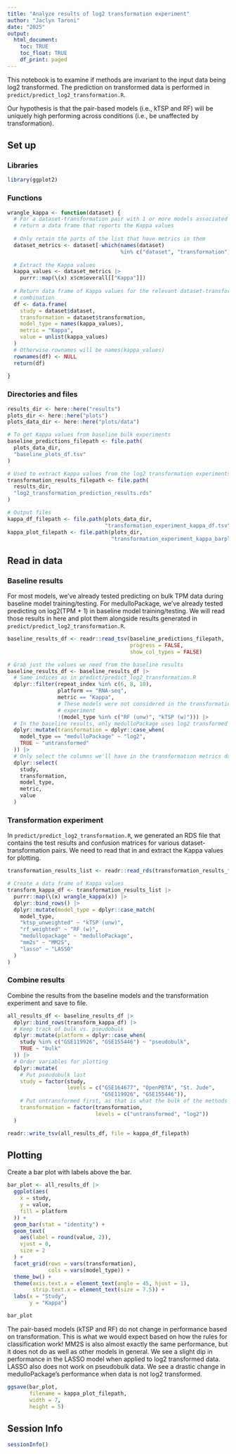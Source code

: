 ```yaml
---
title: "Analyze results of log2 transformation experiment"
author: "Jaclyn Taroni"
date: "2025"
output:
  html_document:
    toc: TRUE
    toc_float: TRUE
    df_print: paged
---
```


This notebook is to examine if methods are invariant to the input data being log2 transformed.
The prediction on transformed data is performed in `predict/predict_log2_transformation.R`.

Our hypothesis is that the pair-based models (i.e., kTSP and RF) will be uniquely high performing across conditions (i.e., be unaffected by transformation).

## Set up

### Libraries

```r
library(ggplot2)
```

### Functions

```r
wrangle_kappa <- function(dataset) {
  # For a dataset-transformation pair with 1 or more models associated with it, 
  # return a data frame that reports the Kappa values
  
  # Only retain the parts of the list that have metrics in them
  dataset_metrics <- dataset[-which(names(dataset) 
                                    %in% c("dataset", "transformation"))]
  
  # Extract the Kappa values
  kappa_values <- dataset_metrics |> 
    purrr::map(\(x) x$cm$overall[["Kappa"]])
  
  # Return data frame of Kappa values for the relevant dataset-transformation
  # combination
  df <- data.frame(
    study = dataset$dataset,
    transformation = dataset$transformation,
    model_type = names(kappa_values),
    metric = "Kappa",
    value = unlist(kappa_values)
  )
  # Otherwise rownames will be names(kappa_values)
  rownames(df) <- NULL
  return(df)
  
}
```

### Directories and files 

```r
results_dir <- here::here("results")
plots_dir <- here::here("plots")
plots_data_dir <- here::here("plots/data")

# To get Kappa values from baseline bulk experiments
baseline_predictions_filepath <- file.path(
  plots_data_dir,
  "baseline_plots_df.tsv"
)

# Used to extract Kappa values from the log2 transformation experiments
transformation_results_filepath <- file.path(
  results_dir,
  "log2_transformation_prediction_results.rds"
)

# Output files
kappa_df_filepath <- file.path(plots_data_dir,
                               "transformation_experiment_kappa_df.tsv")
kappa_plot_filepath <- file.path(plots_dir,
                                 "transformation_experiment_kappa_barplot.pdf")
```

## Read in data

### Baseline results

For most models, we've already tested predicting on bulk TPM data during baseline model training/testing.
For medulloPackage, we've already tested predicting on log2(TPM + 1) in baseline model training/testing.
We will read those results in here and plot them alongside results generated in `predict/predict_log2_transformation.R`.

```r
baseline_results_df <- readr::read_tsv(baseline_predictions_filepath,
                                       progress = FALSE,
                                       show_col_types = FALSE)

# Grab just the values we need from the baseline results
baseline_results_df <- baseline_results_df |>
  # Same indices as in predict/predict_log2_transformation.R
  dplyr::filter(repeat_index %in% c(6, 8, 10), 
                platform == "RNA-seq",
                metric == "Kappa",
                # These models were not considered in the transformation
                # experiment
                !(model_type %in% c("RF (unw)", "kTSP (w)"))) |>
  # In the baseline results, only medulloPackage uses log2 transformed data
  dplyr::mutate(transformation = dplyr::case_when(
    model_type == "medulloPackage" ~ "log2",
    TRUE ~ "untransformed"
  )) |>
  # Only select the columns we'll have in the transformation metrics data frame
  dplyr::select(
    study,
    transformation,
    model_type,
    metric,
    value
  )
```

### Transformation experiment

In `predict/predict_log2_transformation.R`, we generated an RDS file that contains the test results and confusion matrices for various dataset-transformation pairs.
We need to read that in and extract the Kappa values for plotting.

```r
transformation_results_list <- readr::read_rds(transformation_results_filepath)

# Create a data frame of Kappa values
transform_kappa_df <- transformation_results_list |>
  purrr::map(\(x) wrangle_kappa(x)) |>
  dplyr::bind_rows() |>
  dplyr::mutate(model_type = dplyr::case_match(
    model_type,
    "ktsp_unweighted" ~ "kTSP (unw)",
    "rf_weighted" ~ "RF (w)",
    "medullopackage" ~ "medulloPackage",
    "mm2s" ~ "MM2S",
    "lasso" ~ "LASSO"
  )
)
```

### Combine results

Combine the results from the baseline models and the transformation experiment and save to file.

```r
all_results_df <- baseline_results_df |> 
  dplyr::bind_rows(transform_kappa_df) |>
  # Keep track of bulk vs. pseudobulk
  dplyr::mutate(platform = dplyr::case_when(
    study %in% c("GSE119926", "GSE155446") ~ "pseudobulk",
    TRUE ~ "bulk"
  )) |> 
  # Order variables for plotting
  dplyr::mutate(
    # Put pseudobulk last
    study = factor(study,
                   levels = c("GSE164677", "OpenPBTA", "St. Jude", 
                              "GSE119926", "GSE155446")),
    # Put untransformed first, as that is what the bulk of the methods expect
    transformation = factor(transformation,
                            levels = c("untransformed", "log2"))
  )

readr::write_tsv(all_results_df, file = kappa_df_filepath)
```

## Plotting

Create a bar plot with labels above the bar.

```r
bar_plot <- all_results_df |>
  ggplot(aes(
    x = study,
    y = value,
    fill = platform
  )) +
  geom_bar(stat = "identity") +
  geom_text(
    aes(label = round(value, 2)), 
    vjust = 0,
    size = 2
  ) +
  facet_grid(rows = vars(transformation),
             cols = vars(model_type)) +
  theme_bw() +
  theme(axis.text.x = element_text(angle = 45, hjust = 1),
        strip.text.x = element_text(size = 7.5)) +
  labs(x = "Study", 
       y = "Kappa")

bar_plot
```

The pair-based models (kTSP and RF) do not change in performance based on transformation.
This is what we would expect based on how the rules for classification work!
MM2S is also almost exactly the same performance, but it does not do as well as other models in general.
We see a slight dip in performance in the LASSO model when applied to log2 transformed data.
LASSO also does not work on pseudobulk data.
We see a drastic change in medulloPackage's performance when data is not log2 transformed.

```r
ggsave(bar_plot,
       filename = kappa_plot_filepath,
       width = 7,
       height = 5)
```

## Session Info

```r
sessionInfo()
```

